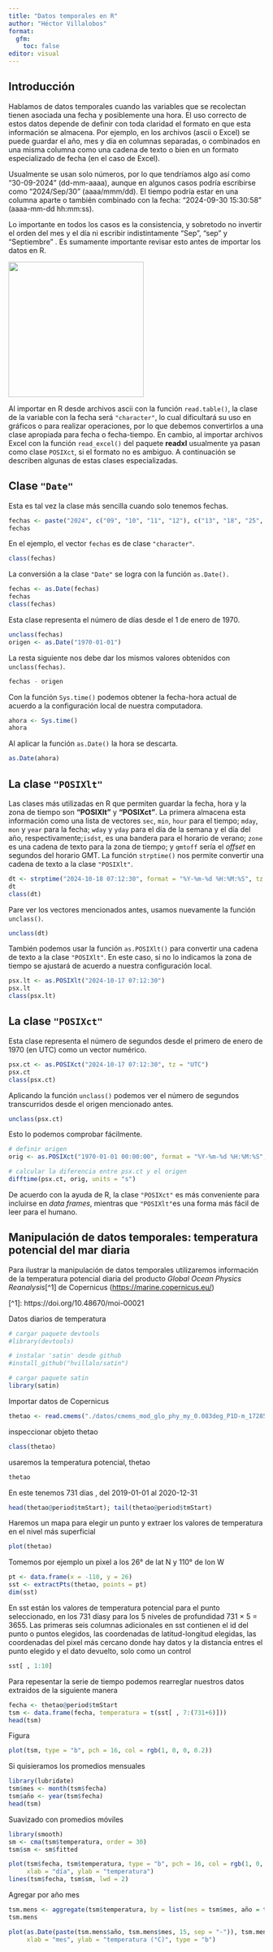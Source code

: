 ---
title: "Datos temporales en R"
author: "Héctor Villalobos"
format: 
  gfm:
    toc: false
editor: visual
---

## Introducción

Hablamos de datos temporales cuando las variables que se recolectan tienen asociada una fecha y posiblemente una hora. El uso correcto de estos datos depende de definir con toda claridad el formato en que esta información se almacena. Por ejemplo, en los archivos (ascii o Excel) se puede guardar el año, mes y día en columnas separadas, o combinados en una misma columna como una cadena de texto o bien en un formato especializado de fecha (en el caso de Excel).

Usualmente se usan solo números, por lo que tendríamos algo así como "30-09-2024" (dd-mm-aaaa), aunque en algunos casos podría escribirse como "2024/Sep/30" (aaaa/mmm/dd). El tiempo podría estar en una columna aparte o también combinado con la fecha: "2024-09-30 15:30:58" (aaaa-mm-dd hh:mm:ss).

Lo importante en todos los casos es la consistencia, y sobretodo no invertir el orden del mes y el día ni escribir indistintamente "Sep", "sep" y "Septiembre" . Es sumamente importante revisar esto antes de importar los datos en R.

![](fechas.jpg){fig-align="center" width="266"}

Al importar en R desde archivos ascii con la función `read.table()`, la clase de la variable con la fecha será `"character"`, lo cual dificultará su uso en gráficos o para realizar operaciones, por lo que debemos convertirlos a una clase apropiada para fecha o fecha-tiempo. En cambio, al importar archivos Excel con la función `read_excel()` del paquete **readxl** usualmente ya pasan como clase `POSIXct`, si el formato no es ambiguo. A continuación se describen algunas de estas clases especializadas.

## Clase `"Date"` 

Esta es tal vez la clase más sencilla cuando solo tenemos fechas.

```{r}
fechas <- paste("2024", c("09", "10", "11", "12"), c("13", "18", "25", "31"), sep ="-")
fechas
```

En el ejemplo, el vector `fechas` es de clase `"character"`.

```{r}
class(fechas)
```

La conversión a la clase `"Date"` se logra con la función `as.Date().`

```{r}
fechas <- as.Date(fechas)
fechas
class(fechas)
```

Esta clase representa el número de días desde el 1 de enero de 1970.

```{r}
unclass(fechas)
origen <- as.Date("1970-01-01")
```

La resta siguiente nos debe dar los mismos valores obtenidos con `unclass(fechas)`.

```{r}
fechas - origen
```

Con la función `Sys.time()` podemos obtener la fecha-hora actual de acuerdo a la configuración local de nuestra computadora.

```{r}
ahora <- Sys.time()
ahora
```

Al aplicar la función `as.Date()` la hora se descarta.

```{r}
as.Date(ahora)
```

## La clase `"POSIXlt"`

Las clases más utilizadas en R que permiten guardar la fecha, hora y la zona de tiempo son **"POSIXlt"** y **"POSIXct"**. La primera almacena esta información como una lista de vectores `sec`, `min`, `hour` para el tiempo; `mday`, `mon` y `year` para la fecha; `wday` y `yday` para el día de la semana y el día del año, respectivamente;`isdst`, es una bandera para el horario de verano; `zone` es una cadena de texto para la zona de tiempo; y `gmtoff` sería el *offset* en segundos del horario GMT. La función `strptime()` nos permite convertir una cadena de texto a la clase `"POSIXlt"`.

```{r}
dt <- strptime("2024-10-18 07:12:30", format = "%Y-%m-%d %H:%M:%S", tz = "UTC")
dt
class(dt)
```

Pare ver los vectores mencionados antes, usamos nuevamente la función `unclass()`.

```{r}
unclass(dt)
```

También podemos usar la función `as.POSIXlt()` para convertir una cadena de texto a la clase `"POSIXlt"`. En este caso, si no lo indicamos la zona de tiempo se ajustará de acuerdo a nuestra configuración local.

```{r}
psx.lt <- as.POSIXlt("2024-10-17 07:12:30")
psx.lt
class(psx.lt)
```

## La clase `"POSIXct"`

Esta clase representa el número de segundos desde el primero de enero de 1970 (en UTC) como un vector numérico.

```{r}
psx.ct <- as.POSIXct("2024-10-17 07:12:30", tz = "UTC")
psx.ct
class(psx.ct)
```

Aplicando la función `unclass()` podemos ver el número de segundos transcurridos desde el origen mencionado antes.

```{r}
unclass(psx.ct)
```

Esto lo podemos comprobar fácilmente.

```{r}
# definir origen
orig <- as.POSIXct("1970-01-01 00:00:00", format = "%Y-%m-%d %H:%M:%S", tz = "UTC") 

# calcular la diferencia entre psx.ct y el origen
difftime(psx.ct, orig, units = "s")
```

De acuerdo con la ayuda de R, la clase `"POSIXct"` es más conveniente para incluirse en *data frames*, mientras que `"POSIXlt"`es una forma más fácil de leer para el humano.

## Manipulación de datos temporales: temperatura potencial del mar diaria

Para ilustrar la manipulación de datos temporales utilizaremos información de la temperatura potencial diaria del producto *Global Ocean Physics Reanalysis*\[\^1\] de Copernicus (<https://marine.copernicus.eu/>)

\[\^1\]: https://doi.org/10.48670/moi-00021

Datos diarios de temperatura

```{r}
# cargar paquete devtools
#library(devtools)

# instalar 'satin' desde github
#install_github("hvillalo/satin")

# cargar paquete satin
library(satin)
```

Importar datos de Copernicus

```{r}
thetao <- read.cmems("./datos/cmems_mod_glo_phy_my_0.083deg_P1D-m_1728505215428.nc")
```

inspeccionar objeto thetao

```{r}
class(thetao)
```

usaremos la temperatura potencial, thetao

```{r}
thetao
```

En este tenemos 731 días , del 2019-01-01 al 2020-12-31

```{r}
head(thetao@period$tmStart); tail(thetao@period$tmStart)
```

Haremos un mapa para elegir un punto y extraer los valores de temperatura en el nivel más superficial

```{r}
plot(thetao)
```

Tomemos por ejemplo un pixel a los 26° de lat N y 110° de lon W

```{r}
pt <- data.frame(x = -110, y = 26)
sst <- extractPts(thetao, points = pt)
dim(sst)
```

En sst están los valores de temperatura potencial para el punto seleccionado, en los 731 díasy para los 5 niveles de profundidad 731 $\times$ 5 = 3655. Las primeras seis columnas adicionales en sst contienen el id del punto o puntos elegidos, las coordenadas de latitud-longitud elegidas, las coordenadas del pixel más cercano donde hay datos y la distancia entres el punto elegido y el dato devuelto, solo como un control

```{r}
sst[ , 1:10]
```

Para repesentar la serie de tiempo podemos rearreglar nuestros datos extraidos de la siguiente manera

```{r}
fecha <- thetao@period$tmStart
tsm <- data.frame(fecha, temperatura = t(sst[ , 7:(731+6)]))
head(tsm)
```

Figura

```{r}
plot(tsm, type = "b", pch = 16, col = rgb(1, 0, 0, 0.2))
```

Si quisieramos los promedios mensuales

```{r}
library(lubridate)
tsm$mes <- month(tsm$fecha)
tsm$año <- year(tsm$fecha)
head(tsm)
```

Suavizado con promedios móviles

```{r}
library(smooth)
sm <- cma(tsm$temperatura, order = 30)
tsm$sm <- sm$fitted

plot(tsm$fecha, tsm$temperatura, type = "b", pch = 16, col = rgb(1, 0, 0, 0.2),
     xlab = "día", ylab = "temperatura")
lines(tsm$fecha, tsm$sm, lwd = 2)
```

Agregar por año mes

```{r}
tsm.mens <- aggregate(tsm$temperatura, by = list(mes = tsm$mes, año = tsm$año), mean)
tsm.mens
```

```{r}
plot(as.Date(paste(tsm.mens$año, tsm.mens$mes, 15, sep = "-")), tsm.mens$x,
     xlab = "mes", ylab = "temperatura (°C)", type = "b")
```

\
